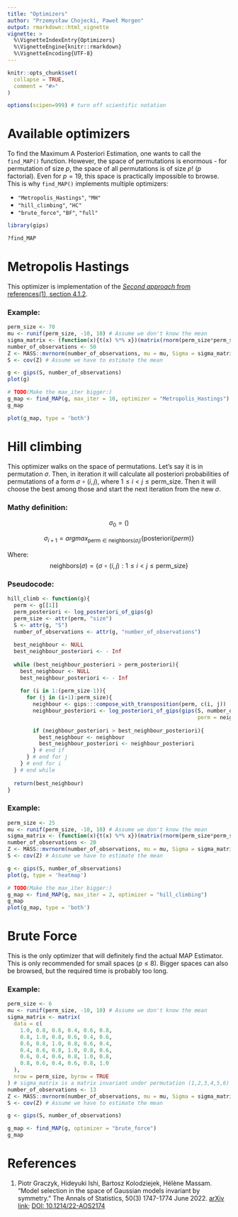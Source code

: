 ```yaml
---
title: "Optimizers"
author: "Przemysław Chojecki, Paweł Morgen"
output: rmarkdown::html_vignette
vignette: >
  %\VignetteIndexEntry{Optimizers}
  %\VignetteEngine{knitr::rmarkdown}
  %\VignetteEncoding{UTF-8}
---
```


```r
knitr::opts_chunk$set(
  collapse = TRUE,
  comment = "#>"
)

options(scipen=999) # turn off scientific notation
```

# Available optimizers

To find the Maximum A Posteriori Estimation, one wants to call the `find_MAP()` function. However, the space of permutations is enormous - for permutation of size $p$, the space of all permutations is of size $p!$ ($p$ factorial). Even for $p=19$, this space is practically impossible to browse. This is why `find_MAP()` implements multiple optimizers:

* `"Metropolis_Hastings"`, `"MH"`
* `"hill_climbing"`, `"HC"`
* `"brute_force"`, `"BF"`, `"full"`

```r
library(gips)

?find_MAP
```


# Metropolis Hastings

This optimizer is implementation of the [*Second approach* from references(1), section 4.1.2](https://arxiv.org/abs/2004.03503).

### Example:

```r
perm_size <- 70
mu <- runif(perm_size, -10, 10) # Assume we don't know the mean
sigma_matrix <- (function(x){t(x) %*% x})(matrix(rnorm(perm_size*perm_size), nrow=perm_size))
number_of_observations <- 50
Z <- MASS::mvrnorm(number_of_observations, mu = mu, Sigma = sigma_matrix)
S <- cov(Z) # Assume we have to estimate the mean

g <- gips(S, number_of_observations)
plot(g)

# TODO(Make the max_iter bigger:)
g_map <- find_MAP(g, max_iter = 10, optimizer = "Metropolis_Hastings")
g_map

plot(g_map, type = 'both')
```


# Hill climbing

This optimizer walks on the space of permutations. Let's say it is in permutation $\sigma$. Then, in iteration it will calculate all posteriori probabilities of permutations of a form $\sigma \circ (i,j)$, where $1 \le i < j \le \text{perm_size}$. Then it will choose the best among those and start the next iteration from the new $\sigma$.

### Mathy definition:

$$\sigma_0 = ()$$

$$\sigma_{i+1} = argmax_{\text{perm} \in \text{neighbors}(\sigma_{i})}\{\text{posteriori}(perm)\}$$

Where:
$$\text{neighbors}(\sigma) = \{\sigma \circ (i,j) : 1 \le i < j \le \text{perm_size}\}$$

### Pseudocode:

```r
hill_climb <- function(g){
  perm <- g[[1]]
  perm_posteriori <- log_posteriori_of_gips(g)
  perm_size <- attr(perm, "size")
  S <- attr(g, "S")
  number_of_observations <- attr(g, "number_of_observations")
  
  best_neighbour <- NULL
  best_neighbour_posteriori <- - Inf
  
  while (best_neighbour_posteriori > perm_posteriori){
    best_neighbour <- NULL
    best_neighbour_posteriori <- - Inf
    
    for (i in 1:(perm_size-1)){
      for (j in (i+1):perm_size){
        neighbour <- gips:::compose_with_transposition(perm, c(i, j))
        neighbour_posteriori <- log_posteriori_of_gips(gips(S, number_of_observations,
                                                            perm = neighbour))
        
        if (neighbour_posteriori > best_neighbour_posteriori){
          best_neighbour <- neighbour
          best_neighbour_posteriori <- neighbour_posteriori
        } # end if
      } # end for j
    } # end for i
  } # end while
  
  return(best_neighbour)
}
```

### Example:

```r
perm_size <- 25
mu <- runif(perm_size, -10, 10) # Assume we don't know the mean
sigma_matrix <- (function(x){t(x) %*% x})(matrix(rnorm(perm_size*perm_size), nrow=perm_size))
number_of_observations <- 20
Z <- MASS::mvrnorm(number_of_observations, mu = mu, Sigma = sigma_matrix)
S <- cov(Z) # Assume we have to estimate the mean

g <- gips(S, number_of_observations)
plot(g, type = 'heatmap')

# TODO(Make the max_iter bigger:)
g_map <- find_MAP(g, max_iter = 2, optimizer = "hill_climbing")
g_map
plot(g_map, type = 'both')
```


# Brute Force

This is the only optimizer that will definitely find the actual MAP Estimator. This is only recommended for small spaces ($p \le 8$). Bigger spaces can also be browsed, but the required time is probably too long.

### Example:

```r
perm_size <- 6
mu <- runif(perm_size, -10, 10) # Assume we don't know the mean
sigma_matrix <- matrix(
  data = c(
    1.0, 0.8, 0.6, 0.4, 0.6, 0.8,
    0.8, 1.0, 0.8, 0.6, 0.4, 0.6,
    0.6, 0.8, 1.0, 0.8, 0.6, 0.4,
    0.4, 0.6, 0.8, 1.0, 0.8, 0.6,
    0.6, 0.4, 0.6, 0.8, 1.0, 0.8,
    0.8, 0.6, 0.4, 0.6, 0.8, 1.0
  ),
  nrow = perm_size, byrow = TRUE
) # sigma_matrix is a matrix invariant under permutation (1,2,3,4,5,6)
number_of_observations <- 13
Z <- MASS::mvrnorm(number_of_observations, mu = mu, Sigma = sigma_matrix)
S <- cov(Z) # Assume we have to estimate the mean

g <- gips(S, number_of_observations)

g_map <- find_MAP(g, optimizer = "brute_force")
g_map
```


# References

(1) Piotr Graczyk, Hideyuki Ishi, Bartosz Kolodziejek, Hélène Massam. "Model selection in the space of Gaussian models invariant by symmetry." The Annals of Statistics, 50(3) 1747-1774 June 2022. [arXiv link](https://arxiv.org/abs/2004.03503.pdf); [DOI: 10.1214/22-AOS2174](https://doi.org/10.1214/22-AOS2174)
